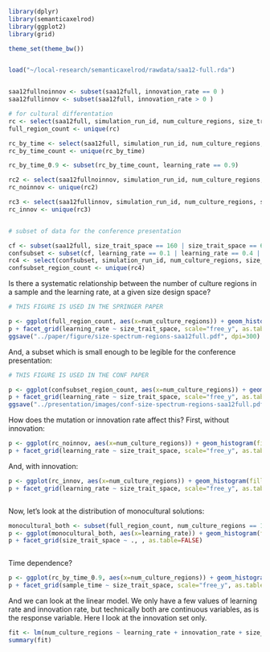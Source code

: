 ```r
library(dplyr)
library(semanticaxelrod)
library(ggplot2)
library(grid)

theme_set(theme_bw())


load("~/local-research/semanticaxelrod/rawdata/saa12-full.rda")


saa12fullnoinnov <- subset(saa12full, innovation_rate == 0 )
saa12fullinnov <- subset(saa12full, innovation_rate > 0 )

# for cultural differentation
rc <- select(saa12full, simulation_run_id, num_culture_regions, size_trait_space, learning_rate, innovation_rate)
full_region_count <- unique(rc)

rc_by_time <- select(saa12full, simulation_run_id, num_culture_regions, size_trait_space, learning_rate, innovation_rate, sample_time)
rc_by_time_count <- unique(rc_by_time)

rc_by_time_0.9 <- subset(rc_by_time_count, learning_rate == 0.9)

rc2 <- select(saa12fullnoinnov, simulation_run_id, num_culture_regions, size_trait_space, learning_rate, innovation_rate)
rc_noinnov <- unique(rc2)

rc3 <- select(saa12fullinnov, simulation_run_id, num_culture_regions, size_trait_space, learning_rate, innovation_rate)
rc_innov <- unique(rc3)


# subset of data for the conference presentation

cf <- subset(saa12full, size_trait_space == 160 | size_trait_space == 640 | size_trait_space == 2496 | size_trait_space == 62496 )
confsubset <- subset(cf, learning_rate == 0.1 | learning_rate == 0.4 | learning_rate == 0.9)
rc4 <- select(confsubset, simulation_run_id, num_culture_regions, size_trait_space, learning_rate)
confsubset_region_count <- unique(rc4)

```


Is there a systematic relationship between the number of culture regions in a sample and the learning rate, at a given size design space?

```r


# THIS FIGURE IS USED IN THE SPRINGER PAPER

p <- ggplot(full_region_count, aes(x=num_culture_regions)) + geom_histogram(binwidth=5, fill="darkgrey") + xlab("Number of Distinct Cultural Configurations") + ggtitle("Size Spectrum of Cultures by Size of the Design Space (horizontal) and Learning Rate (vertical)")
p + facet_grid(learning_rate ~ size_trait_space, scale="free_y", as.table=FALSE)
ggsave("../paper/figure/size-spectrum-regions-saa12full.pdf", dpi=300)


```

And, a subset which is small enough to be legible for the conference presentation:

```r


# THIS FIGURE IS USED IN THE CONF PAPER

p <- ggplot(confsubset_region_count, aes(x=num_culture_regions)) + geom_histogram(binwidth=5, fill="#39275B") + xlab("Number of Distinct Cultural Configurations") + ggtitle("Size Spectrum of Cultures by Size of the Design Space (horizontal) and Learning Rate (vertical)")
p + facet_grid(learning_rate ~ size_trait_space, scale="free_y", as.table=FALSE)
ggsave("../presentation/images/conf-size-spectrum-regions-saa12full.pdf", dpi=300)


```





How does the mutation or innovation rate affect this?  First, without innovation:


```r
p <- ggplot(rc_noinnov, aes(x=num_culture_regions)) + geom_histogram(fill="darkgrey", binwidth=1) + xlab("Number of Distinct Cultural Configurations") + ggtitle("Size Spectrum of Cultures by Size of the Design Space (horizontal) and Learning Rate (vertical)")
p + facet_grid(learning_rate ~ size_trait_space, scale="free_y", as.table=FALSE)

```

And, with innovation:

```r

p <- ggplot(rc_innov, aes(x=num_culture_regions)) + geom_histogram(fill="darkgrey", binwidth=5) + xlab("Number of Distinct Cultural Configurations") + ggtitle("Size Spectrum of Cultures by Size of the Design Space (horizontal) and Learning Rate (vertical)")
p + facet_grid(learning_rate ~ size_trait_space, scale="free_y", as.table=FALSE)



```

Now, let's look at the distribution of monocultural solutions:

```r

monocultural_both <- subset(full_region_count, num_culture_regions == 1)
p <- ggplot(monocultural_both, aes(x=learning_rate)) + geom_histogram(fill="darkgrey") + ggtitle("Occcurrence of Monocultural Solutions by Learning Rate")
p + facet_grid(size_trait_space ~ ., , as.table=FALSE)



```


Time dependence?

```r

p <- ggplot(rc_by_time_0.9, aes(x=num_culture_regions)) + geom_histogram(binwidth=5, fill="darkgrey") + xlab("Number of Distinct Cultural Configurations") + ggtitle("Size Spectrum of Cultures by Size of the Design Space (horizontal) and Learning Rate (vertical)")
p + facet_grid(sample_time ~ size_trait_space, scale="free_y", as.table=FALSE)
```





And we can look at the linear model.  We only have a few values of learning rate and innovation rate, but technically both are continuous variables, as is the response variable.  Here I look at the innovation set only.

```r
fit <- lm(num_culture_regions ~ learning_rate + innovation_rate + size_trait_space, data=rc_innov)
summary(fit)
```




